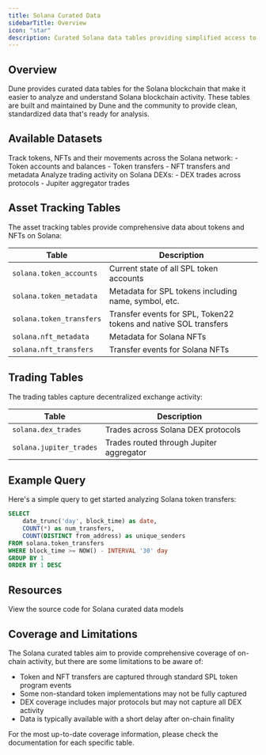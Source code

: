 ```yaml
---
title: Solana Curated Data
sidebarTitle: Overview
icon: "star"
description: Curated Solana data tables providing simplified access to Solana blockchain data
---
```


## Overview

Dune provides curated data tables for the Solana blockchain that make it easier to analyze and understand Solana blockchain activity. These tables are built and maintained by Dune and the community to provide clean, standardized data that's ready for analysis.

## Available Datasets

<CardGroup cols={2}>
  <Card title="Asset Tracking" icon="piggy-bank" href="/data-catalog/curated/solana/asset-tracking">
    Track tokens, NFTs and their movements across the Solana network:
    - Token accounts and balances
    - Token transfers
    - NFT transfers and metadata
  </Card>
  <Card title="Trading" icon="chart-line" href="/data-catalog/curated/solana/trading">
    Analyze trading activity on Solana DEXs:
    - DEX trades across protocols
    - Jupiter aggregator trades
  </Card>
</CardGroup>

## Asset Tracking Tables

The asset tracking tables provide comprehensive data about tokens and NFTs on Solana:

| Table | Description |
|-------|-------------|
| `solana.token_accounts` | Current state of all SPL token accounts |
| `solana.token_metadata` | Metadata for SPL tokens including name, symbol, etc. |
| `solana.token_transfers` | Transfer events for SPL, Token22 tokens and native SOL transfers |
| `solana.nft_metadata` | Metadata for Solana NFTs |
| `solana.nft_transfers` | Transfer events for Solana NFTs |

## Trading Tables

The trading tables capture decentralized exchange activity:

| Table | Description |
|-------|-------------|
| `solana.dex_trades` | Trades across Solana DEX protocols |
| `solana.jupiter_trades` | Trades routed through Jupiter aggregator |

## Example Query

Here's a simple query to get started analyzing Solana token transfers:

```sql
SELECT 
    date_trunc('day', block_time) as date,
    COUNT(*) as num_transfers,
    COUNT(DISTINCT from_address) as unique_senders
FROM solana.token_transfers
WHERE block_time >= NOW() - INTERVAL '30' day
GROUP BY 1
ORDER BY 1 DESC
```

## Resources

<CardGroup cols={2}>
  <Card
    title="Spellbook Models"
    icon="github"
    href="https://github.com/duneanalytics/spellbook/tree/main/dbt_subprojects/solana" 
  >
    View the source code for Solana curated data models
  </Card>
</CardGroup>

## Coverage and Limitations

The Solana curated tables aim to provide comprehensive coverage of on-chain activity, but there are some limitations to be aware of:

- Token and NFT transfers are captured through standard SPL token program events
- Some non-standard token implementations may not be fully captured
- DEX coverage includes major protocols but may not capture all DEX activity
- Data is typically available with a short delay after on-chain finality

For the most up-to-date coverage information, please check the documentation for each specific table. 
